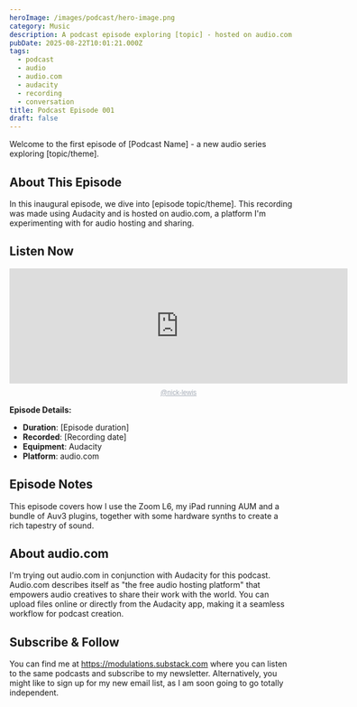 ```yaml
---
heroImage: /images/podcast/hero-image.png
category: Music
description: A podcast episode exploring [topic] - hosted on audio.com and recorded using Audacity
pubDate: 2025-08-22T10:01:21.000Z
tags:
  - podcast
  - audio
  - audio.com
  - audacity
  - recording
  - conversation
title: Podcast Episode 001
draft: false
---
```



Welcome to the first episode of [Podcast Name] - a new audio series exploring [topic/theme].

## About This Episode

In this inaugural episode, we dive into [episode topic/theme]. This recording was made using Audacity and is hosted on audio.com, a platform I'm experimenting with for audio hosting and sharing.

## Listen Now

<div style='height: 228px; width: 600px;'>
	<iframe
		src='https://audio.com/embed/audio/1841076777031439?theme=image'
		style='display:block; border-radius: 1px; border: none; height: 204px; width: 600px;'
	></iframe>
	<a
		href='https://audio.com/nick-lewis'
		style='text-align: center; display: block; color: #A4ABB6; font-size: 12px; font-family: sans-serif; line-height: 16px; margin-top: 8px; overflow: hidden; white-space: nowrap; text-overflow: ellipsis;'
	>
		@nick-lewis
	</a>
</div>

**Episode Details:**

- **Duration**: [Episode duration]
- **Recorded**: [Recording date]
- **Equipment**: Audacity
- **Platform**: audio.com

## Episode Notes

This episode covers how I use the Zoom L6, my iPad running AUM and a bundle of Auv3 plugins, together with some hardware synths to create a rich tapestry of sound.

## About audio.com

I'm trying out audio.com in conjunction with Audacity for this podcast. Audio.com describes itself as "the free audio hosting platform" that empowers audio creatives to share their work with the world. You can upload files online or directly from the Audacity app, making it a seamless workflow for podcast creation.

## Subscribe & Follow

You can find me at https://modulations.substack.com where you can listen to the same podcasts and subscribe to my newsletter. Alternatively, you might like to sign up for my new email list, as I am soon going to go totally independent.

<ButtondownSubscription
	title='Subscribe to the Podcast Newsletter'
	description='Get notified when new podcast episodes are released, plus insights into my creative process with music technology and audio production.'
	buttonText='Subscribe for Updates'
/>

